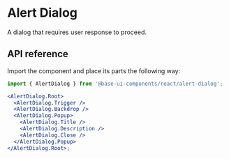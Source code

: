 # Alert Dialog

<Subtitle>A dialog that requires user response to proceed.</Subtitle>
<Meta name="description" content="A high-quality, unstyled React alert dialog component." />

<Demo path="./demos/hero" />

## API reference

Import the component and place its parts the following way:

```jsx title="Anatomy"
import { AlertDialog } from '@base-ui-components/react/alert-dialog';

<AlertDialog.Root>
  <AlertDialog.Trigger />
  <AlertDialog.Backdrop />
  <AlertDialog.Popup>
    <AlertDialog.Title />
    <AlertDialog.Description />
    <AlertDialog.Close />
  </AlertDialog.Popup>
</AlertDialog.Root>;
```

<Reference component="AlertDialog" parts="Root, Trigger, Backdrop, Popup, Title, Description" />
